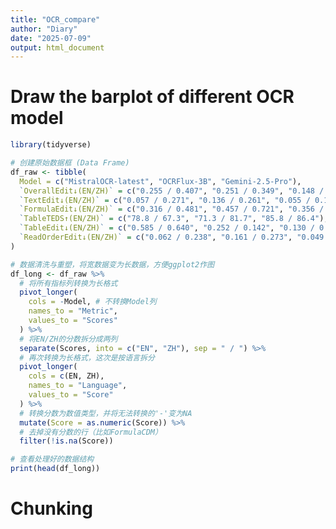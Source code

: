 ```yaml
---
title: "OCR_compare"
author: "Diary"
date: "2025-07-09"
output: html_document
---
```

# Draw the barplot of different OCR model

```r
library(tidyverse)

# 创建原始数据框 (Data Frame)
df_raw <- tibble(
  Model = c("MistralOCR-latest", "OCRFlux-3B", "Gemini-2.5-Pro"),
  `OverallEdit↓(EN/ZH)` = c("0.255 / 0.407", "0.251 / 0.349", "0.148 / 0.212"),
  `TextEdit↓(EN/ZH)` = c("0.057 / 0.271", "0.136 / 0.261", "0.055 / 0.168"),
  `FormulaEdit↓(EN/ZH)` = c("0.316 / 0.481", "0.457 / 0.721", "0.356 / 0.439"),
  `TableTEDS↑(EN/ZH)` = c("78.8 / 67.3", "71.3 / 81.7", "85.8 / 86.4"),
  `TableEdit↓(EN/ZH)` = c("0.585 / 0.640", "0.252 / 0.142", "0.130 / 0.119"),
  `ReadOrderEdit↓(EN/ZH)` = c("0.062 / 0.238", "0.161 / 0.273", "0.049 / 0.121")
)

# 数据清洗与重塑，将宽数据变为长数据，方便ggplot2作图
df_long <- df_raw %>%
  # 将所有指标列转换为长格式
  pivot_longer(
    cols = -Model, # 不转换Model列
    names_to = "Metric",
    values_to = "Scores"
  ) %>%
  # 将EN/ZH的分数拆分成两列
  separate(Scores, into = c("EN", "ZH"), sep = " / ") %>%
  # 再次转换为长格式，这次是按语言拆分
  pivot_longer(
    cols = c(EN, ZH),
    names_to = "Language",
    values_to = "Score"
  ) %>%
  # 转换分数为数值类型，并将无法转换的'-'变为NA
  mutate(Score = as.numeric(Score)) %>%
  # 去掉没有分数的行（比如FormulaCDM）
  filter(!is.na(Score))

# 查看处理好的数据结构
print(head(df_long))

```

# Chunking


